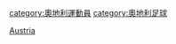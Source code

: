 {{Catnav|頁面分類|人物|各國人物|奧地利人|奧地利運動員}}
{{Catnav|頁面分類|人物|各國人物|各国运动员|奧地利運動員}}
{{Catnav|頁面分類|...|足球|各國足球|奧地利足球}}
{{Catnav|頁面分類|...|各國體育|奧地利體育|奧地利運動員}}
{{Catnav|頁面分類|...|各國體育|奧地利體育|奧地利足球}}
{{Catnav|頁面分類|...|各國體育|各國足球|奧地利足球}}
{{Catnav|頁面分類|...|各國體育|各国运动员|奧地利運動員}}

{{categoryTOC}}
{{Commons cat|Association football players from Austria}}

[[Category:各国足球运动员|Austria]]
[[category:奧地利運動員|category:奧地利運動員]]
[[category:奧地利足球|category:奧地利足球]]